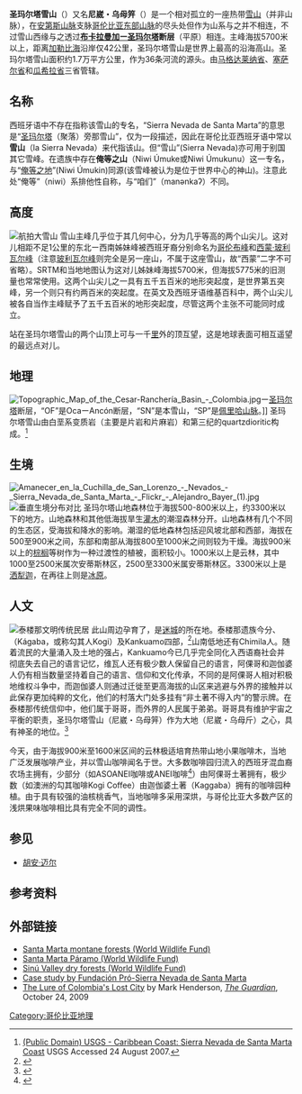 {{Infobox mountain
| name = 圣玛尔塔雪山
|native_name={{lang|arh|Niwi Úmuke}}<br>尼崴・乌母笄
| Photo = Map of Sierra Nevada de Santa Marta.png
| Caption = 区域等高图，三角形山系为圣玛尔塔雪山，东南侧山脉为安蒂斯山支脉之余脉[[佩里哈山脉|佩里哈山脉]]
| Photo_size = 364
| Elevation = 5700
| map = Colombia
| map_caption = 圣玛尔塔雪山在哥伦比亚的位置
| map_size = 364
| label_position = left
| Location = {{flag|Colombia}}
| lat_d = 10 | lat_m = 52 | lat_s = 00 | lat_NS = N
| long_d = 73 | long_m = 43 | long_s = 12 | long_EW = W
| Coordinates = {{coord|10|52|N|73|43|W|type:mountain}}
| coordinates_ref = 
| topo = 
| first_ascent = 
| easiest_route = 自[[圣玛尔塔_(哥伦比亚)|圣玛尔塔]]攀登
}}

'''圣玛尔塔雪山'''（{{lang|es|la Sierra Nevada de Santa Marta}}）又名'''尼崴・乌母笄'''（{{lang|arh|Niwi Úmuke}}）是一个相对孤立的一座热带[[雪山|雪山]]（并非山脉），在[[安第斯山脉|安第斯山脉]]支脉[[哥伦比亚东部山脉|哥伦比亚东部山脉]]的尽头处但作为山系与之并不相连，不过雪山西缘与之透过'''[[布卡拉曼加|布卡拉曼加]]ー[[圣玛尔塔_(哥伦比亚)|圣玛尔塔]]断层'''（平原）相连。主峰海拔5700米以上，距离[[加勒比海|加勒比海]]沿岸仅42公里，圣玛尔塔雪山是世界上最高的沿海高山。圣玛尔塔雪山面积约1.7万平方公里，作为36条河流的源头。由[[马格达莱纳省|马格达莱纳省]]、[[塞萨尔省|塞萨尔省]]和[[瓜希拉省|瓜希拉省]]三省管辖。

==名称==
西班牙语中不存在指称该雪山的专名，“Sierra Nevada de Santa Marta”的意思是“[[圣玛尔塔_(哥伦比亚)|圣玛尔塔]]（聚落）旁那雪山”，仅为一段描述，因此在哥伦比亚西班牙语中常以'''雪山'''（la Sierra Nevada）来代指该山。但“雪山”(Sierra Nevada)亦可用于别国其它雪峰。在{{link-en|泰楼那文明|Taironas|泰楼那}}遗族{{link-en|阿倮哥语|Arhuaco language}}中存在'''俺等之山'''（Niwi Úmuke或Niwi Úmukunu）这一专名，与“[[地球|俺等之地]]”(Niwi Úmukin)同源(该雪峰被认为是位于世界中心的神山)。注意此处“俺等”（niwi）系排他性自称，与“咱们”（manənkaʔ）不同。

==高度==
[[Image:ISS-42_Colombia’s_Santa_Marta_massif.jpg|航拍大雪山]]
雪山主峰几乎位于其几何中心，分为几乎等高的两个山尖儿。这对儿相距不足1公里的东北ー西南姊妹峰被西班牙裔分别命名为[[哥伦布峰|哥伦布峰]]和[[西蒙·玻利瓦尔峰|西蒙·玻利瓦尔峰]]（注意[[玻利瓦尔峰|玻利瓦尔峰]]则完全是另一座山，不属于这座雪山，故“西蒙”二字不可省略）。SRTM和当地地图认为这对儿姊妹峰海拔5700米，但海拔5775米的旧测量也常常使用。这两个山尖儿之一具有五千五百米的地形突起度，是世界第五突峰，另一个则只有约两百米的突起度。在英文及西班牙语维基百科中，两个山尖儿被各自当作主峰赋予了五千五百米的地形突起度，尽管这两个主张不可能同时成立。

站在圣玛尔塔雪山的两个山顶上可与一千[[里|里]]外的{{link-es|帕拉米略山|Nudo de Paramillo}}顶互望，这是地球表面可相互遥望的最远点对儿。

==地理==
[[Image:Topographic_Map_of_the_Cesar-Ranchería_Basin_-_Colombia.jpg|thumb]]ー[[圣玛尔塔_(哥伦比亚)|圣玛尔塔]]断层，“OF”是OcaーAncón断层，“SN”是本雪山，“SP”是[[佩里哈山脉|佩里哈山脉]]。]]
圣玛尔塔雪山由白垩系变质岩（主要是片岩和片麻岩）和第三纪的quartzdioritic构成。<ref name=USGS>[http://coastal.er.usgs.gov/coasts-colombia/caribbean/sierra-nevada.html (Public Domain) USGS - Caribbean Coast: Sierra Nevada de Santa Marta Coast] {{Wayback|url=http://coastal.er.usgs.gov/coasts-colombia/caribbean/sierra-nevada.html |date=20070823222559 }} USGS Accessed 24 August 2007.</ref>

==生境==
[[Image:Amanecer_en_la_Cuchilla_de_San_Lorenzo_-_Nevados_-_Sierra_Nevada_de_Santa_Marta_-_Flickr_-_Alejandro_Bayer_(1).jpg|thumb]]
[[File:Type_locality_and_habitat_(10.3897-zookeys.691.13595)_Figure_5.jpg|垂直生境分布对比]]
圣玛尔塔山地森林位于海拔500-800米以上，约3300米以下的地方。山地森林和其他低海拔旱生[[灌木|灌木]]的潮湿森林分开。山地森林有几个不同的生态区，受海拔和降水的影响。潮湿的低地森林包括迎风坡北部和西部，海拔在500至900米之间，东部和南部从海拔800至1000米之间则较为干燥。海拔900米以上的[[棕榈|棕榈]]等树作为一种过渡性的植被，面积较小。1000米以上是云林，其中1000至2500米属次安蒂斯林区，2500至3300米属安蒂斯林区。3300米以上是[[洒犁迦|洒犁迦]]，在再往上则是[[冰原|冰原]]。

==人文==
[[File:Thatched_Roofs_(Sierra_Nevada_de_Santa_Marta,_Colombia).jpg|泰楼那文明传统民居]]
此山周边孕育了{{link-en|泰楼那文明|Taironas}}，是[[迷城_(哥伦比亚)|迷城]]的所在地。泰楼那遗族今分{{tsl|es|Arhuaco|阿倮哥族|阿倮哥}}、{{tsl|es|Kogui|迦伽婆族|迦伽婆}}（Kágaba，或称勾其人Kogi）{{tsl|es|Wiwa|维瓦人|维瓦}}及Kankuamo四部，<ref>{{cite web |title=阿倮哥人最后的土地 |url=https://www.iwgia.org/en/colombia/3285-arhuacos-last-stand.html |access-date=2021-12-31 |archive-date=2021-12-31 |archive-url=https://web.archive.org/web/20211231021638/https://www.iwgia.org/en/colombia/3285-arhuacos-last-stand.html |dead-url=no }}</ref>山南低地还有Chimila人。随着流民的大量涌入及土地的强占，Kankuamo今已几乎完全同化入西语裔社会并彻底失去自己的语言记忆，维瓦人还有极少数人保留自己的语言，阿倮哥和迦伽婆人仍有相当数量坚持着自己的语言、信仰和文化传承，不同的是阿倮哥人相对积极地维权斗争中，而迦伽婆人则通过迁徙至更高海拔的山区来逃避与外界的接触并以此保存更加纯粹的文化，他们的村落大门处多挂有“非土著不得入内”的警示牌。在泰楼那传统信仰中，他们属于哥哥，而外界的人民属于弟弟。哥哥具有维护宇宙之平衡的职责，圣玛尔塔雪山（尼崴・乌母笄）作为大地（尼崴・乌母斤）之心，具有神圣的地位。<ref>{{cite web |title=雪山土著 |url=https://www.survivalinternational.org/tribes/sierraindians |publisher=Survival 国际 |access-date=2021-12-31 |archive-date=2020-11-27 |archive-url=https://web.archive.org/web/20201127013748/https://www.survivalinternational.org/tribes/sierraindians |dead-url=no }}</ref>

今天，由于海拔900米至1600米区间的云林极适培育热带山地小果咖啡木，当地广泛发展咖啡产业，并以雪山咖啡闻名于世。大多数咖啡园归流入的西班牙混血裔农场主拥有，少部分（如ASOANEI咖啡或ANEI咖啡<ref>{{Cite web |url=http://www.anei.org.co/ |title=Asociación de Productores Agroecológicos Indígenas y Campesinos de la Sierra Nevada de Santa Marta y la Serranía del Perijá ASOANEI，圣玛尔塔雪山与佩里哈山脉土著与小农生态农业生产协会 |access-date=2022-02-21 |archive-date=2022-02-02 |archive-url=https://web.archive.org/web/20220202062023/https://www.anei.org.co/ |dead-url=no }}</ref>）由阿倮哥土著拥有，极少数（如澳洲的勾其咖啡Kogi Coffee）由迦伽婆土著（Kaggaba）拥有的咖啡园种植。由于具有较强的油核桃香气，当地咖啡多采用深烘，与哥伦比亚大多数产区的浅烘果味咖啡相比具有完全不同的调性。

==参见==
* [[胡安·迈尔|胡安·迈尔]]

==参考资料==
{{reflist}} 

==外部链接==
{{commonscat|Sierra Nevada de Santa Marta}}
* [http://www.worldwildlife.org/wildworld/profiles/terrestrial/nt/nt0159_full.html Santa Marta montane forests (World Wildlife Fund)]{{Wayback|url=http://www.worldwildlife.org/wildworld/profiles/terrestrial/nt/nt0159_full.html |date=20110605015737 }}
* [http://www.worldwildlife.org/wildworld/profiles/terrestrial/nt/nt1007_full.html Santa Marta Páramo (World Wildlife Fund)]{{Wayback|url=http://www.worldwildlife.org/wildworld/profiles/terrestrial/nt/nt1007_full.html |date=20110605014608 }}
* [http://www.worldwildlife.org/wildworld/profiles/terrestrial/nt/nt0229_full.html Sinú Valley dry forests (World Wildlife Fund)]{{Wayback|url=http://www.worldwildlife.org/wildworld/profiles/terrestrial/nt/nt0229_full.html |date=20110605033825 }}
* [https://web.archive.org/web/20110417010431/http://www.aaas.org/international/ehn/biod/maldon.htm Case study by Fundación Pró-Sierra Nevada de Santa Marta]
* [http://www.guardian.co.uk/travel/2009/oct/24/colombia-lost-city-kidnapping?page=all The Lure of Colombia's Lost City] by Mark Henderson, ''[[The_Guardian|The Guardian]]'', October 24, 2009

[[Category:哥伦比亚地理|Category:哥伦比亚地理]]